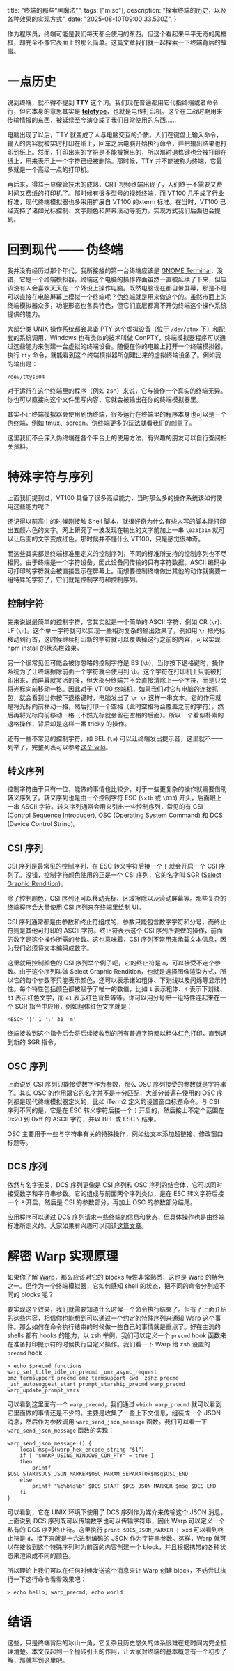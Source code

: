  title: "终端的那些“黑魔法”",
  tags: ["misc"],
  description: "探索终端的历史，以及各种效果的实现方式",
  date: "2025-08-10T09:00:33.530Z",
}

作为程序员，终端可能是我们每天都会使用的东西。但这个看起来平平无奇的黑框框，却完全不像它表面上的那么简单。这篇文章我们就一起探索一下终端背后的故事。

# 一点历史

说到终端，就不得不提到 **TTY** 这个词。我们现在普遍都用它代指终端或者命令行，但它本身的意思其实是 **[teletype](https://en.wikipedia.org/wiki/Teleprinter)**，也就是电传打印机。这个在二战时期用来传输情报的东西，被延续至今演变成了我们日常使用的东西……

电脑出现了以后，TTY 就变成了人与电脑交互的介质。人们在键盘上输入命令，输入的内容就被实时打印在纸上，回车之后电脑开始执行命令，并把输出结果也打印到纸上。然而，打印出来的字符是不能被擦出的，所以那时退格键也会被打印在纸上，用来表示上一个字符已经被删除。那时候，TTY 并不能被称为终端，它最多就是一个高级一点的打印机。

再后来，得益于显像管技术的成熟，CRT 视频终端出现了，人们终于不需要又费时间又费纸的打印机了。那时候有很多型号的视频终端，而 [VT100](https://en.wikipedia.org/wiki/VT100) 几乎成了行业标准，现代终端模拟器也多采用扩展自 VT100 的xterm 标准。在当时，VT100 已经支持了诸如光标控制、文字颜色和屏幕滚动等能力，实现方式我们后面也会提到。

# 回到现代 —— 伪终端

我并没有经历过那个年代，我所接触的第一台终端应该是 [GNOME Terminal](https://en.wikipedia.org/wiki/GNOME_Terminal)，没错，它是一个终端模拟器。终端这个电脑的操作界面虽然一直被延续了下来，但应该没有人会喜欢天天在一个外设上操作电脑。既然电脑现在都自带屏幕，那是不是可以直接在电脑屏幕上模拟一个终端呢？[伪终端](https://en.wikipedia.org/wiki/Pseudoterminal)就是用来做这个的。虽然市面上的终端模拟器众多，功能形态也各具特色，但它们底层都离不开伪终端这个操作系统提供的能力。

大部分类 UNIX 操作系统都会具备 PTY 这个虚拟设备（位于 `/dev/ptmx` 下）和配套的系统调用，Windows 也有类似的技术叫做 ConPTY，终端模拟器程序可以通过这些能力来创建一台虚拟的终端设备。随便在你的电脑上打开一个终端模拟器，执行 `tty` 命令，就能看到这个终端模拟器所创建出来的虚拟终端设备了。例如我的输出是：

```
/dev/ttys004
```

对于运行在这个终端里的程序（例如 zsh）来说，它与操作一个真实的终端无异。你也可以直接向这个文件里写内容，它就会被输出在你的终端模拟器里。

其实不止终端模拟器会使用到伪终端，很多运行在终端里的程序本身也可以是一个伪终端，例如 tmux、screen。伪终端更多的玩法就看我们的创意了。

这里我们不会深入伪终端在各个平台上的使用方法，有兴趣的朋友可以自行查阅相关资料。

# 特殊字符与序列

上面我们提到过，VT100 具备了很多高级能力，当时那么多的操作系统该如何使用这些能力呢？

还记得以前高中的时候刚接触 Shell 脚本，就很好奇为什么有些人写的脚本能打印出五颜六色的文字。网上研究了一波发现在输出的文字前加上一串 `\033[31m` 就可以让后面的文字变成红色。那时候并不懂什么 VT100，只是感觉很神奇。

而这些其实都是终端标准里定义的控制序列，不同的标准所支持的控制序列也不尽相同。由于终端是一个字符设备，因此设备间传输的只有字符数据。ASCII 编码中可打印的字符就会被直接显示在屏幕上。而想要控制终端做出其他的动作就需要一组特殊的字符了，它们就是控制字符和控制序列。

## 控制字符

先来说说最简单的控制字符，它其实就是一个简单的 ASCII 字符，例如 CR (`\r`)、LF (`\n`)。这个单一字符就可以实现一些相对复杂的输出效果了，例如用 `\r` 把光标移动到行首，这时候继续打印新的字符就可以覆盖掉这行之前的内容，可以实现 npm install 的状态栏效果。

另一个很常见但可能会被你忽略的控制字符是 BS (`\b`)，当你按下退格键时，操作系统为了让终端擦除前面一个字符就会使用到 `\b`。这个字符在打印机上只能被打印出来，而屏幕就灵活的多，但大部分终端并不会直接清除上一个字符，而是只会将光标向前移动一格。因此对于 VT100 终端机，如果我们对它与电脑的连接抓包，就会看到当你按下退格键时，电脑发出了 `\r \r` 这样一串文本。它的作用就是将光标向前移动一格，然后打印一个空格（此时空格将会覆盖之前的字符），然后再将光标向前移动一格（不然光标就会留在空格的后面）。所以一个看似朴素的退格操作，背后却是这样一番 tricky 的操作。

还有一些不常见的控制字符，如 BEL (`\a`) 可以让终端发出提示音，这里就不一一列举了，完整列表可以参考[这个 wiki](https://en.wikipedia.org/wiki/C0_and_C1_control_codes)。

## 转义序列

控制字符由于只有一位，能做的事情也比较少，对于一些更复杂的操作就需要借助转义序列了。转义序列也是由一个控制字符 ESC (`\x1b` 或 `\033`) 开头，后面跟上一串 ASCII 字符。转义序列通常会用来引出一些控制序列，常见的有 CSI ([Control Sequence Introducer](https://en.wikipedia.org/wiki/ANSI_escape_code#CSIsection)), OSC ([Operating System Command](https://en.wikipedia.org/wiki/ANSI_escape_code#OSC)) 和 DCS (Device Control String)。

## CSI 序列

CSI 序列是最常见的控制序列，在 ESC 转义字符后接一个 `[` 就会开启一个 CSI 序列了。没错，控制字符颜色使用的正是一个 CSI 序列，它的名字叫 SGR ([Select Graphic Rendition](https://en.wikipedia.org/wiki/ANSI_escape_code#SGR))。

除了控制颜色，CSI 序列还可以移动光标、区域擦除以及滚动屏幕等。那些复杂的终端程序会大量使用 CSI 序列来在终端里绘制 UI。

CSI 序列通常都是由参数和终止符组成的，参数只能包含数字字符和分号，而终止符则是其他可打印的 ASCII 字符。终止符表示这个 CSI 序列所要做的操作，前面的数字是这个操作所需的参数。这也意味着，CSI 序列不常用来承载文本信息，因为我们必须将文本编码成数字。

这里就用控制颜色的 CSI 序列举个例子吧，它的终止符是 `m`，可以接受不定个参数。由于这个序列叫做 Select Graphic Rendition，也就是选择图像渲染方式，所以它的每个参数不只能表示颜色，还可以表示诸如粗体、下划线以及闪烁等显示特性。每个特性包括颜色都被赋予了唯一的数值，比如 `1` 表示粗体、`4` 表示下划线、`31` 表示红色文字，而 `41` 表示红色背景等等。你可以用分号把一组特性连起来在一个 SGR 指令中应用，例如粗体红色文字就是：

```
<ESC> '[' 1 ';' 31 'm'
```

终端接收到这个指令后会将后续接收到的所有普通字符都以粗体红色打印，直到遇到新的 SGR 指令。

## OSC 序列

上面说到 CSI 序列只能接受数字作为参数，那么 OSC 序列接受的参数就是字符串了。其实 OSC 的作用跟它的名字并不是十分匹配，大部分普遍在使用的 OSC 序列都是现代终端模拟器定义的，比如 iTerm2 定义的设置窗口标题命令。与 CSI 序列不同的是，它是在 ESC 转义字符后接一个 `]` 开启的，然后接上不定个范围在 0x20 到 0xff 的 ASCII 字符，并以 BEL 或 ESC `\` 结束。

OSC 主要用于一些与字符串有关的特殊操作，例如给文本添加超链接、修改窗口标题等。

## DCS 序列

依然与名字无关，DCS 序列更像是 CSI 序列和 OSC 序列的结合体，它可以同时接受数字和字符串参数。它的组成与前面两个序列类似，是在 ESC 转义字符后接一个 `P` 开启，然后是 CSI 的参数部分，再加上 OSC 的参数部分结尾。

应用程序可以通过 DCS 序列请求一些终端的信息和状态，但具体操作也是由终端标准所定义的。大家如果有兴趣可以阅读[这篇文章](https://invisible-island.net/xterm/ctlseqs/ctlseqs.html)。

# 解密 Warp 实现原理

如果你了解 [Warp](https://warp.dev)，那么应该对它的 blocks 特性非常熟悉，这也是 Warp 的特色之一。但作为一个终端模拟器，它如何感知 shell 的状态，把不同的命令分割成不同的 blocks 呢？

要实现这个效果，我们就需要知道什么时候一个命令执行结束了。但有了上面介绍的这些内容，相信你也能想到可以通过一个约定的特殊序列来通知 Warp 这个事件。那么如何在命令执行结束的时候做一些自己的事情就是重点了。好在主流的 shells 都有 hooks 的能力，以 zsh 举例，我们可以定义一个 `precmd` hook 函数来在准备打印提示符的时候执行自定义操作。我们看一下 Warp 给 zsh 设置的 `precmd` hook：

```
> echo $precmd_functions
warp_set_title_idle_on_precmd _omz_async_request omz_termsupport_precmd omz_termsupport_cwd _zshz_precmd _zsh_autosuggest_start prompt_starship_precmd warp_precmd warp_update_prompt_vars
```

可以看到这里面有一个 `warp_precmd`，我们通过 `which warp_precmd` 就可以看到它里面做的事情还是不少的。主要是收集了一些上下文信息，组装成一个 JSON 消息，然后作为参数调用 `warp_send_json_message` 函数。我们可以看一下 `warp_send_json_message` 函数的实现：

```shell
warp_send_json_message () {
	local msg=$(warp_hex_encode_string "$1")
	if [ "$WARP_USING_WINDOWS_CON_PTY" = true ]
	then
		printf $OSC_START$DCS_JSON_MARKER$OSC_PARAM_SEPARATOR$msg$OSC_END
	else
		printf "%b%b%s%b" $DCS_START $DCS_JSON_MARKER $msg $DCS_END
	fi
}
```

可以看到，它在 UNIX 环境下使用了 DCS 序列作为媒介来传输这个 JSON 消息，上面说到 DCS 序列既可以传输数字也可以传输字符串，因此 Warp 可以定义一个私有的 DCS 序列终止符。这里执行 `print $DCS_JSON_MARKER | xxd` 可以看到终止符是 `d`，接下来就是十六进制编码的 JSON 作为字符串参数。这样，Warp 就可以在接收到这个特殊序列时为前面的内容创建一个 block，并且根据携带的各种状态来渲染成不同的颜色。

所以理论上我们可以在任何时候发送这个消息来让 Warp 创建 block，不妨尝试执行一下这行命令看看效果吧：

```
> echo hello; warp_precmd; echo world
```

# 结语

这些，只是终端背后的冰山一角，它复杂且历史悠久的体系很难在短时间内完全梳理清楚。本文仅起到一个抛砖引玉的作用，让大家对终端的基本概念有一个初步了解，那就写到这里吧。
